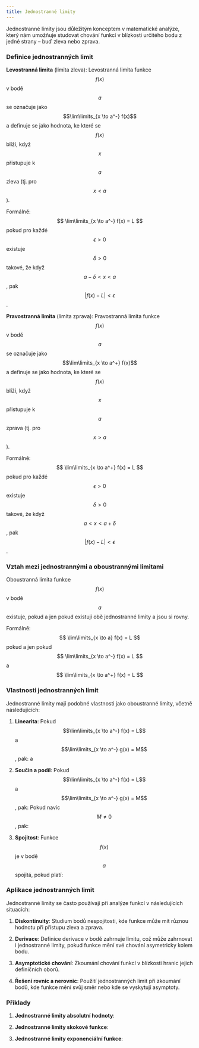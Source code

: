 ```yaml
---
title: Jednostranné limity
---
```


Jednostranné limity jsou důležitým konceptem v matematické analýze, který nám umožňuje studovat chování funkcí v blízkosti určitého bodu z jedné strany – buď zleva nebo zprava.

### Definice jednostranných limit

**Levostranná limita** (limita zleva):
Levostranná limita funkce $$f(x)$$ v bodě $$a$$ se označuje jako $$\lim\limits_{x \to a^-} f(x)$$ a definuje se jako hodnota, ke které se $$f(x)$$ blíží, když $$x$$ přistupuje k $$a$$ zleva (tj. pro $$x < a$$).

Formálně:
$$ \lim\limits_{x \to a^-} f(x) = L $$
pokud pro každé $$\epsilon > 0$$ existuje $$\delta > 0$$ takové, že když $$a - \delta < x < a$$, pak $$|f(x) - L| < \epsilon$$.

**Pravostranná limita** (limita zprava):
Pravostranná limita funkce $$f(x)$$ v bodě $$a$$ se označuje jako $$\lim\limits_{x \to a^+} f(x)$$ a definuje se jako hodnota, ke které se $$f(x)$$ blíží, když $$x$$ přistupuje k $$a$$ zprava (tj. pro $$x > a$$).

Formálně:
$$ \lim\limits_{x \to a^+} f(x) = L $$
pokud pro každé $$\epsilon > 0$$ existuje $$\delta > 0$$ takové, že když $$a < x < a + \delta$$, pak $$|f(x) - L| < \epsilon$$.

### Vztah mezi jednostrannými a oboustrannými limitami

Oboustranná limita funkce $$f(x)$$ v bodě $$a$$ existuje, pokud a jen pokud existují obě jednostranné limity a jsou si rovny.

Formálně:
$$ \lim\limits_{x \to a} f(x) = L $$
pokud a jen pokud
$$ \lim\limits_{x \to a^-} f(x) = L $$
a
$$ \lim\limits_{x \to a^+} f(x) = L $$

### Vlastnosti jednostranných limit

Jednostranné limity mají podobné vlastnosti jako oboustranné limity, včetně následujících:

1. **Linearita**:
   Pokud $$\lim\limits_{x \to a^-} f(x) = L$$ a $$\lim\limits_{x \to a^-} g(x) = M$$, pak:
   <Latex formula="\lim\limits_{x \to a^-} [f(x) + g(x)] = L + M" />
   a
   <Latex formula="\lim\limits_{x \to a^-} [f(x) - g(x)] = L - M" />

2. **Součin a podíl**:
   Pokud $$\lim\limits_{x \to a^-} f(x) = L$$ a $$\lim\limits_{x \to a^-} g(x) = M$$, pak:
   <Latex formula="\lim\limits_{x \to a^-} [f(x) \cdot g(x)] = L \cdot M" />
   Pokud navíc $$M \neq 0$$, pak:
   <Latex formula="\displaystyle \lim\limits_{x \to a^-} \left( \frac{f(x)}{g(x)} \right) = \frac{L}{M}" />

3. **Spojitost**:
   Funkce $$f(x)$$ je v bodě $$a$$ spojitá, pokud platí:
   <Latex formula="\lim\limits_{x \to a^-} f(x) = \lim\limits_{x \to a^+} f(x) = f(a)" />

### Aplikace jednostranných limit

Jednostranné limity se často používají při analýze funkcí v následujících situacích:

1. **Diskontinuity**:
   Studium bodů nespojitosti, kde funkce může mít různou hodnotu při přístupu zleva a zprava.

2. **Derivace**:
   Definice derivace v bodě zahrnuje limitu, což může zahrnovat i jednostranné limity, pokud funkce mění své chování asymetricky kolem bodu.

3. **Asymptotické chování**:
   Zkoumání chování funkcí v blízkosti hranic jejich definičních oborů.

4. **Řešení rovnic a nerovnic**:
   Použití jednostranných limit při zkoumání bodů, kde funkce mění svůj směr nebo kde se vyskytují asymptoty.

### Příklady

1. **Jednostranné limity absolutní hodnoty**:
   <Latex formula=" f(x) = |x| " />
   <Latex formula=" \lim\limits_{x \to 0^-} |x| = 0 \quad \text{a} \quad \lim\limits_{x \to 0^+} |x| = 0 " />

2. **Jednostranné limity skokové funkce**:
   <Latex formula=" f(x) = \begin{cases} 1, &\text{pokud } x \geq 0 \\-1, &\text{pokud } x < 0\end{cases} " />
   <Latex formula=" \lim\limits_{x \to 0^-} f(x) = -1 \quad \text{a} \quad \lim\limits_{x \to 0^+} f(x) = 1 " />

3. **Jednostranné limity exponenciální funkce**:
   <Latex formula="f(x) = e^x" />
   <Latex formula=" \lim\limits_{x \to -\infty} e^x = 0 \quad \text{a} \quad \lim\limits_{x \to \infty} e^x = \infty " />
